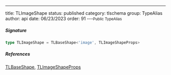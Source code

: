 ---
title: TLImageShape
status: published
category: tlschema
group: TypeAlias
author: api
date: 06/23/2023
order: 91
---<Small>Public TypeAlias</Small>




##### Signature


```ts
type TLImageShape = TLBaseShape<'image', TLImageShapeProps>
```

##### References

[TLBaseShape](/gen/tlschema/TLBaseShape-interface), [TLImageShapeProps](/gen/tlschema/TLImageShapeProps-type)


